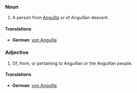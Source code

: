 ===Noun===
#A person from [[Anguilla]] or of Anguillan descent.
====Translations====
*'''German''': [[von Anguilla]]

===Adjective===
#Of, from, or pertaining to Anguillan or the Anguillan people.
====Translations====
*'''German''': [[von Anguilla]]